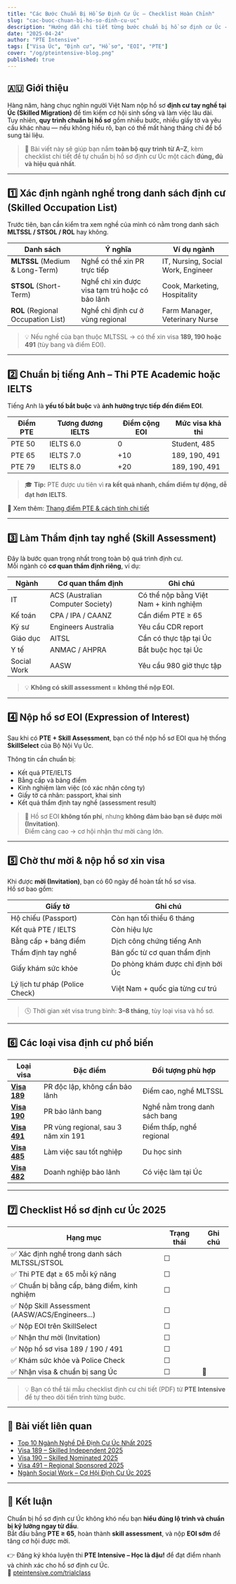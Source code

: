 ```yaml
---
title: "Các Bước Chuẩn Bị Hồ Sơ Định Cư Úc – Checklist Hoàn Chỉnh"
slug: "cac-buoc-chuan-bi-ho-so-dinh-cu-uc"
description: "Hướng dẫn chi tiết từng bước chuẩn bị hồ sơ định cư Úc - skill assessment, EOI, visa application và các giấy tờ cần thiết."
date: "2025-04-24"
author: "PTE Intensive"
tags: ["Visa Úc", "Định cư", "Hồ sơ", "EOI", "PTE"]
cover: "/og/pteintensive-blog.png"
published: true
---
```


## 🇦🇺 Giới thiệu

Hàng năm, hàng chục nghìn người Việt Nam nộp hồ sơ **định cư tay nghề tại Úc (Skilled Migration)** để tìm kiếm cơ hội sinh sống và làm việc lâu dài.  
Tuy nhiên, **quy trình chuẩn bị hồ sơ** gồm nhiều bước, nhiều giấy tờ và yêu cầu khác nhau — nếu không hiểu rõ, bạn có thể mất hàng tháng chỉ để bổ sung tài liệu.

> 🎯 Bài viết này sẽ giúp bạn nắm **toàn bộ quy trình từ A–Z**, kèm checklist chi tiết để tự chuẩn bị hồ sơ định cư Úc một cách **đúng, đủ và hiệu quả nhất**.

---

## 1️⃣ Xác định ngành nghề trong danh sách định cư (Skilled Occupation List)

Trước tiên, bạn cần kiểm tra xem nghề của mình có nằm trong danh sách **MLTSSL / STSOL / ROL** hay không.

| Danh sách | Ý nghĩa | Ví dụ ngành |
|------------|----------|--------------|
| **MLTSSL** (Medium & Long-Term) | Nghề có thể xin PR trực tiếp | IT, Nursing, Social Work, Engineer |
| **STSOL** (Short-Term) | Nghề chỉ xin được visa tạm trú hoặc có bảo lãnh | Cook, Marketing, Hospitality |
| **ROL** (Regional Occupation List) | Nghề chỉ định cư ở vùng regional | Farm Manager, Veterinary Nurse |

> 💡 Nếu nghề của bạn thuộc MLTSSL → có thể xin visa **189, 190 hoặc 491** (tùy bang và điểm EOI).

---

## 2️⃣ Chuẩn bị tiếng Anh – Thi PTE Academic hoặc IELTS

Tiếng Anh là **yếu tố bắt buộc** và **ảnh hưởng trực tiếp đến điểm EOI**.

| Điểm PTE | Tương đương IELTS | Điểm cộng EOI | Mức visa khả thi |
|-----------|------------------|----------------|-------------------|
| PTE 50 | IELTS 6.0 | 0 | Student, 485 |
| PTE 65 | IELTS 7.0 | +10 | 189, 190, 491 |
| PTE 79 | IELTS 8.0 | +20 | 189, 190, 491 |

> 🎓 **Tip:** PTE được ưu tiên vì **ra kết quả nhanh, chấm điểm tự động, dễ đạt hơn IELTS**.

🔗 Xem thêm: [Thang điểm PTE & cách tính chi tiết](/blog/thang-diem-pte-va-cach-tinh)

---

## 3️⃣ Làm Thẩm định tay nghề (Skill Assessment)

Đây là bước quan trọng nhất trong toàn bộ quá trình định cư.  
Mỗi ngành có **cơ quan thẩm định riêng**, ví dụ:

| Ngành | Cơ quan thẩm định | Ghi chú |
|--------|--------------------|----------|
| IT | ACS (Australian Computer Society) | Có thể nộp bằng Việt Nam + kinh nghiệm |
| Kế toán | CPA / IPA / CAANZ | Cần điểm PTE ≥ 65 |
| Kỹ sư | Engineers Australia | Yêu cầu CDR report |
| Giáo dục | AITSL | Cần có thực tập tại Úc |
| Y tế | ANMAC / AHPRA | Bắt buộc học tại Úc |
| Social Work | AASW | Yêu cầu 980 giờ thực tập |

> 💡 **Không có skill assessment = không thể nộp EOI.**

---

## 4️⃣ Nộp hồ sơ EOI (Expression of Interest)

Sau khi có **PTE + Skill Assessment**, bạn có thể nộp hồ sơ EOI qua hệ thống **SkillSelect** của Bộ Nội Vụ Úc.

Thông tin cần chuẩn bị:
- Kết quả PTE/IELTS  
- Bằng cấp và bảng điểm  
- Kinh nghiệm làm việc (có xác nhận công ty)  
- Giấy tờ cá nhân: passport, khai sinh  
- Kết quả thẩm định tay nghề (assessment result)

> 💬 Hồ sơ EOI **không tốn phí**, nhưng **không đảm bảo bạn sẽ được mời (Invitation)**.  
> Điểm càng cao → cơ hội nhận thư mời càng lớn.

---

## 5️⃣ Chờ thư mời & nộp hồ sơ xin visa

Khi được **mời (Invitation)**, bạn có 60 ngày để hoàn tất hồ sơ visa.  
Hồ sơ bao gồm:

| Giấy tờ | Ghi chú |
|----------|----------|
| Hộ chiếu (Passport) | Còn hạn tối thiểu 6 tháng |
| Kết quả PTE / IELTS | Còn hiệu lực |
| Bằng cấp + bảng điểm | Dịch công chứng tiếng Anh |
| Thẩm định tay nghề | Bản gốc từ cơ quan thẩm định |
| Giấy khám sức khỏe | Do phòng khám được chỉ định bởi Úc |
| Lý lịch tư pháp (Police Check) | Việt Nam + quốc gia từng cư trú |

> 🕓 Thời gian xét visa trung bình: **3–8 tháng**, tùy loại visa và hồ sơ.

---

## 6️⃣ Các loại visa định cư phổ biến

| Loại visa | Đặc điểm | Đối tượng phù hợp |
|------------|-----------|------------------|
| [**Visa 189**](/migration/visa/visa-189-uc-skilled-independent) | PR độc lập, không cần bảo lãnh | Điểm cao, nghề MLTSSL |
| [**Visa 190**](/migration/visa/visa-190-uc-skilled-nominated) | PR bảo lãnh bang | Nghề nằm trong danh sách bang |
| [**Visa 491**](/migration/visa/visa-491-uc-regional-sponsored) | PR vùng regional, sau 3 năm xin 191 | Điểm thấp, nghề regional |
| [**Visa 485**](/migration/visa/visa-485-uc-post-study-work) | Làm việc sau tốt nghiệp | Du học sinh |
| [**Visa 482**](/migration/visa/visa-482-uc-temporary-skill-shortage) | Doanh nghiệp bảo lãnh | Có việc làm tại Úc |

---

## 7️⃣ Checklist Hồ sơ định cư Úc 2025

| Hạng mục | Trạng thái | Ghi chú |
|-----------|-------------|----------|
| ✅ Xác định nghề trong danh sách MLTSSL/STSOL | ☐ | |
| ✅ Thi PTE đạt ≥ 65 mỗi kỹ năng | ☐ | |
| ✅ Chuẩn bị bằng cấp, bảng điểm, kinh nghiệm | ☐ | |
| ✅ Nộp Skill Assessment (AASW/ACS/Engineers...) | ☐ | |
| ✅ Nộp EOI trên SkillSelect | ☐ | |
| ✅ Nhận thư mời (Invitation) | ☐ | |
| ✅ Nộp hồ sơ visa 189 / 190 / 491 | ☐ | |
| ✅ Khám sức khỏe và Police Check | ☐ | |
| ✅ Nhận visa & chuẩn bị sang Úc | ☐ | 🎉 |

> 💡 Bạn có thể tải mẫu checklist định cư chi tiết (PDF) từ **PTE Intensive** để tự theo dõi tiến trình từng bước.

---

## 🔗 Bài viết liên quan

- [Top 10 Ngành Nghề Dễ Định Cư Úc Nhất 2025](/migration/overview/top-10-nghe-de-dinh-cu-uc-2025)  
- [Visa 189 – Skilled Independent 2025](/migration/visa/visa-189-uc-skilled-independent)  
- [Visa 190 – Skilled Nominated 2025](/migration/visa/visa-190-uc-skilled-nominated)  
- [Visa 491 – Regional Sponsored 2025](/migration/visa/visa-491-uc-regional-sponsored)  
- [Ngành Social Work – Cơ Hội Định Cư Úc 2025](/migration/occupation/nghe-social-work-dinh-cu-uc)

---

## 🎯 Kết luận

Chuẩn bị hồ sơ định cư Úc không khó nếu bạn **hiểu đúng lộ trình và chuẩn bị kỹ lưỡng ngay từ đầu**.  
Bắt đầu bằng **PTE ≥ 65**, hoàn thành **skill assessment**, và nộp **EOI sớm** để tăng cơ hội được mời.

👉 Đăng ký khóa luyện thi **PTE Intensive – Học là đậu!** để đạt điểm nhanh và chính xác cho hồ sơ định cư Úc.  
📍 [pteintensive.com/trialclass](https://pteintensive.com/trialclass)
